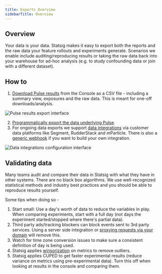 ```yaml
---
title: Exports Overview
sidebarTitle: Overview
---
```

## Overview
Your data is your data. Statsig makes it easy to export both the reports and the raw data your feature rollouts and experiments generate. Scenarios we enable include auditing/reproducing results or taking the raw data back into your warehouse for ad-hoc analysis (e.g. to study confounding data or join with a different dataset).

## How to
1. [Download Pulse results](/pulse/export#how-to-export-pulse-data) from the Console as a CSV file - including a summary view, exposures and the raw data. This is meant for one-off downloads/analysis. 

<Frame>
  <img src="https://user-images.githubusercontent.com/31516123/179842166-0c8945ea-d93c-4aa6-96d9-4ea5a2e52437.png" alt="Pulse results export interface" />
</Frame>

2. [Programmatically export the data underlying Pulse](/console-api/daily-reports).
3. For ongoing data exports we support [data integrations](/integrations/introduction) via customer data platforms like Segment, RudderStack and mParticle. There is also a [generic webhook](/integrations/event_webhook) if you want to build your own integration. 

<Frame>
  <img src="https://user-images.githubusercontent.com/31516123/179850016-3a31e479-5894-4e74-8f53-aaf1ea3d2b12.png" alt="Data integrations configuration interface" />
</Frame>

## Validating data

Many teams audit and compare their data in Statsig with what they have in other systems. There are no black box algorithms.  We use well-recognized statistical methods and industry best practices and you should be able to reproduce results yourself.

Some tips when doing so -
1. Start small: Use a day's worth of data to reduce the variables in play. When comparing experiments, start with a full day (not days the experiment started/stopped where there's partial data). 
2. Third party ads/tracking blockers can block events sent to 3rd party services. Using a server side integration or [proxying requests via your domain](/custom_proxy) will remove this. 
3. Watch for time zone conversion issues to make sure a consistent definition of day is being used. 
4. Statsig applies [winsorization](/stats-engine/variance_reduction#winsorization) on metrics to remove outliers.
5. Statsig applies CUPED to get faster experimental results (reduce variance on metrics using pre-experimental data). Turn this off when looking at results in the console and comparing them.

